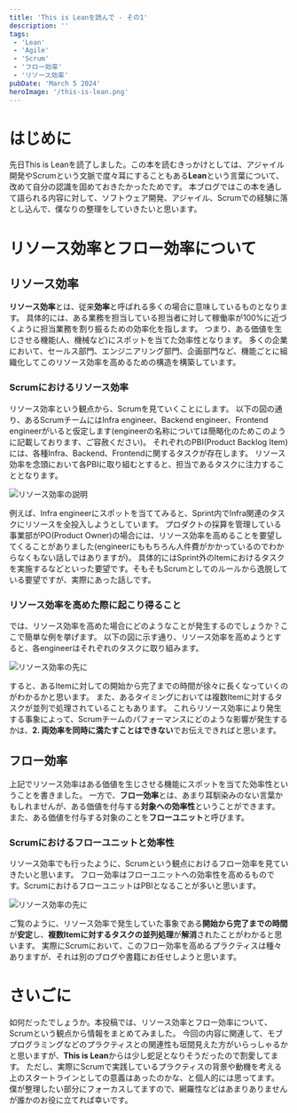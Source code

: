 ```yaml
---
title: 'This is Leanを読んで - その1'
description: ''
tags:
 - 'Lean'
 - 'Agile'
 - 'Scrum'
 - 'フロー効率'
 - 'リソース効率'
pubDate: 'March 5 2024'
heroImage: '/this-is-lean.png'
---
```



# はじめに
先日This is Leanを読了しました。この本を読むきっかけとしては、アジャイル開発やScrumという文脈で度々耳にすることもある**Lean**という言葉について、改めて自分の認識を固めておきたかったためです。
本ブログではこの本を通して語られる内容に対して、ソフトウェア開発、アジャイル、Scrumでの経験に落とし込んで、僕なりの整理をしていきたいと思います。

# リソース効率とフロー効率について
## リソース効率
**リソース効率**とは、従来**効率**と呼ばれる多くの場合に意味しているものとなります。
具体的には、ある業務を担当している担当者に対して稼働率が100%に近づくように担当業務を割り振るための効率化を指します。
つまり、ある価値を生じさせる機能(人、機械など)にスポットを当てた効率性となります。
多くの企業において、セールス部門、エンジニアリング部門、企画部門など、機能ごとに組織化してこのリソース効率を高めるための構造を構築しています。

### Scrumにおけるリソース効率
リソース効率という観点から、Scrumを見ていくことにします。
以下の図の通り、あるScrumチームにはInfra engineer、Backend engineer、Frontend engineerがいると仮定します(engineerの名称については簡略化のためこのように記載しております、ご容赦ください)。
それぞれのPBI(Product Backlog Item)には、各種Infra、Backend、Frontendに関するタスクが存在します。
リソース効率を念頭において各PBIに取り組むとすると、担当であるタスクに注力することとなります。

<Image class="mb-10" src={resourceEfficiencyImage} alt='リソース効率の説明' />

例えば、Infra engineerにスポットを当ててみると、Sprint内でInfra関連のタスクにリソースを全投入しようとしています。
プロダクトの採算を管理している事業部がPO(Product Owner)の場合には、リソース効率を高めることを要望してくることがありました(engineerにももちろん人件費がかかっているのでわからなくもない話しではありますが)。
具体的にはSprint外のItemにおけるタスクを実施するなどといった要望です。そもそもScrumとしてのルールから逸脱している要望ですが、実際にあった話しです。

### リソース効率を高めた際に起こり得ること
では、リソース効率を高めた場合にどのようなことが発生するのでしょうか？ここで簡単な例を挙げます。
以下の図に示す通り、リソース効率を高めようとすると、各engineerはそれぞれのタスクに取り組みます。

<Image class="mb-10" src={resultResourceEfficiencyImage} alt='リソース効率の先に' />

すると、あるItemに対しての開始から完了までの時間が徐々に長くなっていくのがわかるかと思います。
また、あるタイミングにおいては複数Itemに対するタスクが並列で処理されていることもあります。
これらリソース効率により発生する事象によって、Scrumチームのパフォーマンスにどのような影響が発生するかは、**2. 両効率を同時に満たすことはできない**でお伝えできればと思います。

## フロー効率
上記でリソース効率はある価値を生じさせる機能にスポットを当てた効率性ということを書きました。
一方で、**フロー効率**とは、あまり耳馴染みのない言葉かもしれませんが、ある価値を付与する**対象への効率性**ということができます。
また、ある価値を付与する対象のことを**フローユニット**と呼びます。

### Scrumにおけるフローユニットと効率性
リソース効率でも行ったように、Scrumという観点におけるフロー効率を見ていきたいと思います。
フロー効率はフローユニットへの効率性を高めるものです。ScrumにおけるフローユニットはPBIとなることが多いと思います。

<Image class="mb-10" src={resultFlowEfficiencyImage} alt='リソース効率の先に' />

ご覧のように、リソース効率で発生していた事象である**開始から完了までの時間**が**安定**し、**複数Itemに対するタスクの並列処理**が**解消**されたことがわかると思います。
実際にScrumにおいて、このフロー効率を高めるプラクティスは種々ありますが、それは別のブログや書籍にお任せしようと思います。

# さいごに
如何だったでしょうか。本投稿では、リソース効率とフロー効率について、Scrumという観点から情報をまとめてみました。
今回の内容に関連して、モブプログラミングなどのプラクティスとの関連性も垣間見えた方がいらっしゃるかと思いますが、**This is Lean**からは少し蛇足となりそうだったので割愛してます。
ただし、実際にScrumで実践しているプラクティスの背景や動機を考える上のスタートラインとしての意義はあったのかな、と個人的には思ってます。
僕が整理したい部分にフォーカスしてますので、網羅性などはあまりありませんが誰かのお役に立てれば幸いです。

